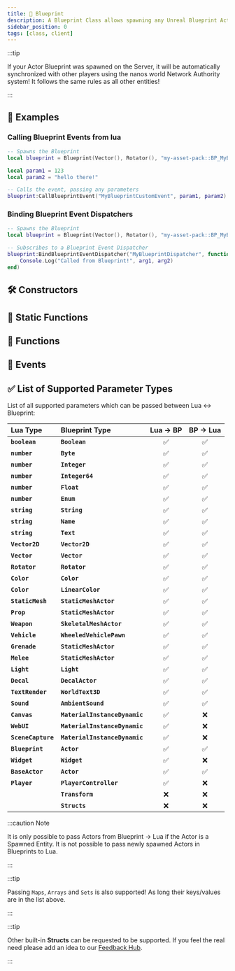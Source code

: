 ```yaml
---
title: 🔣 Blueprint
description: A Blueprint Class allows spawning any Unreal Blueprint Actor in nanos world.
sidebar_position: 0
tags: [class, client]
---
```


<HeaderDeclaration type="Class" name="Blueprint" image="/img/docs/blueprint.webp" />

:::tip

If your Actor Blueprint was spawned on the Server, it will be automatically synchronized with other players using the nanos world Network Authority system! It follows the same rules as all other entities!

:::


## 🎒 Examples

### Calling Blueprint Events from lua

```lua Client/index.lua
-- Spawns the Blueprint
local blueprint = Blueprint(Vector(), Rotator(), "my-asset-pack::BP_MyBlueprint")

local param1 = 123
local param2 = "hello there!"

-- Calls the event, passing any parameters
blueprint:CallBlueprintEvent("MyBlueprintCustomEvent", param1, param2)
```


### Binding Blueprint Event Dispatchers

```lua Client/index.lua
-- Spawns the Blueprint
local blueprint = Blueprint(Vector(), Rotator(), "my-asset-pack::BP_MyBlueprint")

-- Subscribes to a Blueprint Event Dispatcher
blueprint:BindBlueprintEventDispatcher("MyBlueprintDispatcher", function(self, arg1, arg2)
    Console.Log("Called from Blueprint!", arg1, arg2)
end)
```


## 🛠 Constructors

<ConstructorDeclaration type="Class" name="Blueprint" />


## 🗿 Static Functions

<StaticFunctionsDeclaration type="Class" name="Blueprint" />



## 🦠 Functions

<FunctionsDeclaration type="Class" name="Blueprint" />


## 🚀 Events

<EventsDeclaration type="Class" name="Blueprint" />


## ✅ List of Supported Parameter Types

List of all supported parameters which can be passed between Lua ↔ Blueprint:

| Lua Type | Blueprint Type | Lua → BP | BP → Lua |
| :--- | :--- | :---: | :---: |
| **`boolean`** | **`Boolean`** | ✅ | ✅ |
| **`number`** | **`Byte`** | ✅ | ✅ |
| **`number`** | **`Integer`** | ✅ | ✅ |
| **`number`** | **`Integer64`** | ✅ | ✅ |
| **`number`** | **`Float`** | ✅ | ✅ |
| **`number`** | **`Enum`** | ✅ | ✅ |
| **`string`** | **`String`** | ✅ | ✅ |
| **`string`** | **`Name`** | ✅ | ✅ |
| **`string`** | **`Text`** | ✅ | ✅ |
| **`Vector2D`** | **`Vector2D`** | ✅ | ✅ |
| **`Vector`** | **`Vector`** | ✅ | ✅ |
| **`Rotator`** | **`Rotator`** | ✅ | ✅ |
| **`Color`** | **`Color`** | ✅ | ✅ |
| **`Color`** | **`LinearColor`** | ✅ | ✅ |
| **`StaticMesh`** | **`StaticMeshActor`** | ✅ | ✅ |
| **`Prop`** | **`StaticMeshActor`** | ✅ | ✅ |
| **`Weapon`** | **`SkeletalMeshActor`** | ✅ | ✅ |
| **`Vehicle`** | **`WheeledVehiclePawn`** | ✅ | ✅ |
| **`Grenade`** | **`StaticMeshActor`** | ✅ | ✅ |
| **`Melee`** | **`StaticMeshActor`** | ✅ | ✅ |
| **`Light`** | **`Light`** | ✅ | ✅ |
| **`Decal`** | **`DecalActor`** | ✅ | ✅ |
| **`TextRender`** | **`WorldText3D`** | ✅ | ✅ |
| **`Sound`** | **`AmbientSound`** | ✅ | ✅ |
| **`Canvas`** | **`MaterialInstanceDynamic`** | ✅ | ❌ |
| **`WebUI`** | **`MaterialInstanceDynamic`** | ✅ | ❌ |
| **`SceneCapture`** | **`MaterialInstanceDynamic`** | ✅ | ❌ |
| **`Blueprint`** | **`Actor`** | ✅ | ✅ |
| **`Widget`** | **`Widget`** | ✅ | ❌ |
| **`BaseActor`** | **`Actor`** | ✅ | ✅ |
| **`Player`** | **`PlayerController`** | ✅ | ❌ |
|  | **`Transform`** | ❌ | ❌ |
|  | **`Structs`** | ❌ | ❌ |


:::caution Note

It is only possible to pass Actors from Blueprint → Lua if the Actor is a Spawned Entity. It is not possible to pass newly spawned Actors in Blueprints to Lua.

:::


:::tip

Passing `Maps`, `Arrays` and `Sets` is also supported! As long their keys/values are in the list above.

:::

:::tip

Other built-in **Structs** can be requested to be supported. If you feel the real need please add an idea to our [Feedback Hub](https://feedback.nanos.world).

:::
